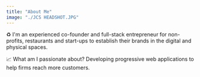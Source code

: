 ```yaml
---
title: "About Me"
image: "./JCS HEADSHOT.JPG"
---
```



♻️ I'm an <Underlining>experienced co-founder</Underlining> and <Underlining>full-stack entrepreneur</Underlining> for non-profits, restaurants and start-ups to establish their brands in the digital and physical spaces. 

📈 <Underlining>What am I passionate about?</Underlining> Developing progressive web applications to help firms reach more customers.